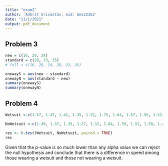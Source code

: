 ```yaml
---
title: "exam2"
author: 'Adhrit Srivastav, eid: Ams22362'
date: "11/1/2021"
output: pdf_document
---
```


## Problem 3
```r
new = c(16, 20, 24)
standard = c(28, 33, 35)
# full = c(16, 20, 24, 28, 33, 35)

onewayS = aov(new ~ standard)
onewayN = aov(standard ~ new)
summary(onewayS)
summary(onewayN)

```


## Problem 4
```r
Wetsuit <-c(1.57, 1.47, 1.42, 1.35, 1.22, 1.75, 1.64, 1.57, 1.56, 1.53, 1.49, 1.51)

NoWetsuit <-c(1.49, 1.37, 1.35, 1.27, 1.12, 1.64, 1.59, 1.52, 1.50, 1.45, 1.44, 1.41)

res <- t.test(Wetsuit, NoWetsuit, paired = TRUE)
res
```

Given that the p-value is so much lower than any alpha value we can reject the null hypothesis and conclude that there is a difference in speed among those wearing a wetsuit and those not wearing a wetsuit. 